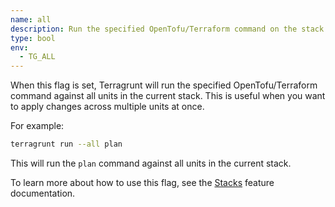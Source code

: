 ```yaml
---
name: all
description: Run the specified OpenTofu/Terraform command on the stack of units in the current directory.
type: bool
env:
  - TG_ALL
---
```


When this flag is set, Terragrunt will run the specified OpenTofu/Terraform command against all units in the current stack. This is useful when you want to apply changes across multiple units at once.

For example:

```bash
terragrunt run --all plan
```

This will run the `plan` command against all units in the current stack.

To learn more about how to use this flag, see the [Stacks](/docs/features/stacks/#the-run---all-command) feature documentation.
